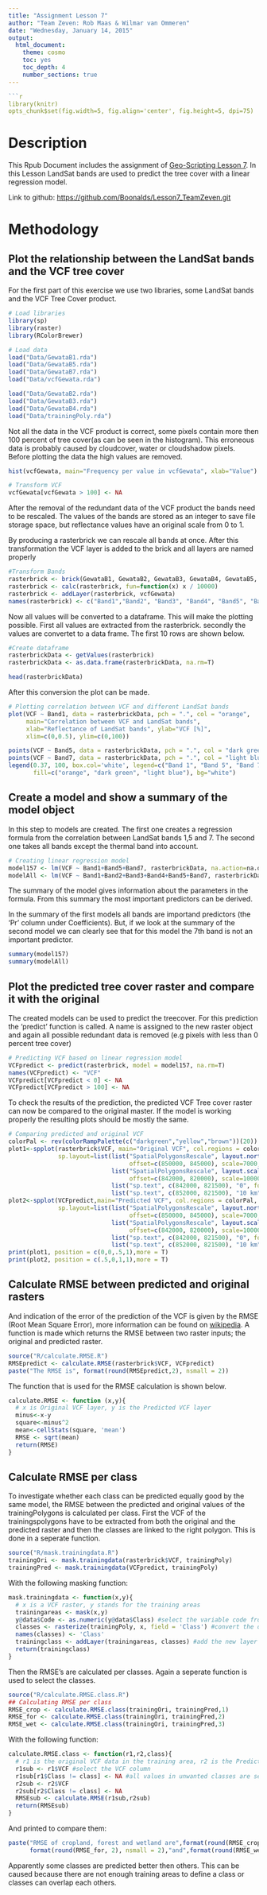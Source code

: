 ```yaml
---
title: "Assignment Lesson 7"
author: "Team Zeven: Rob Maas & Wilmar van Ommeren"
date: "Wednesday, January 14, 2015"
output:
  html_document:
    theme: cosmo
    toc: yes
    toc_depth: 4
    number_sections: true
---
```


```r
```r
library(knitr)
opts_chunk$set(fig.width=5, fig.align='center', fig.height=5, dpi=75)
```
# Description
This Rpub Document includes the assignment of [Geo-Scripting Lesson 7](https://geoscripting-wur.github.io/AdvancedRasterAnalysis/). In this Lesson LandSat bands are used to predict the tree cover with a linear regression model.

Link to github: [https://github.com/Boonalds/Lesson7_TeamZeven.git](https://github.com/Boonalds/Lesson7_TeamZeven.git)

# Methodology
## Plot the relationship between the LandSat bands and the VCF tree cover
For the first part of this exercise we use two libraries, some LandSat
bands and the VCF Tree Cover product.

```r
# Load libraries
library(sp) 
library(raster)
library(RColorBrewer)

# Load data
load("Data/GewataB1.rda")
load("Data/GewataB5.rda")
load("Data/GewataB7.rda")
load("Data/vcfGewata.rda")
```

```r
load("Data/GewataB2.rda")
load("Data/GewataB3.rda")
load("Data/GewataB4.rda")
load("Data/trainingPoly.rda")
```

Not all the data in the VCF product is correct, some pixels contain more then 100 percent of tree cover(as can be seen in the histogram). This erroneous data is probably  caused by cloudcover, water or cloudshadow pixels. Before plotting the data the high values are removed.

```r
hist(vcfGewata, main="Frequency per value in vcfGewata", xlab="Value")
```


```r
# Transform VCF
vcfGewata[vcfGewata > 100] <- NA
```

After the removal of the redundant data of the VCF product the bands need to be rescaled. The values of the bands are stored as an integer to save file storage space, but reflectance values have an original scale from 0 to 1.

By producing a rasterbrick we can rescale all bands at once. After this transformation the VCF layer is added to the brick and all layers are named properly


```r
#Transform Bands
rasterbrick <- brick(GewataB1, GewataB2, GewataB3, GewataB4, GewataB5, GewataB7)
rasterbrick <- calc(rasterbrick, fun=function(x) x / 10000)
rasterbrick <- addLayer(rasterbrick, vcfGewata)
names(rasterbrick) <- c("Band1","Band2", "Band3", "Band4", "Band5", "Band7", "VCF")

```

Now all values will be converted to a dataframe. This will make the plotting possible. First all values are extracted from the rasterbrick. secondly the values are convertet to a data frame. The first 10 rows are shown below.

```r
#Create dataframe
rasterbrickData <- getValues(rasterbrick)
rasterbrickData <- as.data.frame(rasterbrickData, na.rm=T)
```

```r
head(rasterbrickData)
```

After this conversion the plot can be made.

```r
# Plotting correlation between VCF and different LandSat bands
plot(VCF ~ Band1, data = rasterbrickData, pch = ".", col = "orange", 
     main="Correlation between VCF and LandSat bands", 
     xlab="Reflectance of LandSat bands", ylab="VCF [%]", 
     xlim=c(0,0.5), ylim=c(0,100))

points(VCF ~ Band5, data = rasterbrickData, pch = ".", col = "dark green")
points(VCF ~ Band7, data = rasterbrickData, pch = ".", col = "light blue")
legend(0.37, 100, box.col='white', legend=c("Band 1", "Band 5", "Band 7"),
       fill=c("orange", "dark green", "light blue"), bg="white")
```

## Create a model and show a summary of the model object
In this step to models are created. The first one creates a regression formula from the correlation between LandSat bands 1,5 and 7. The second one takes all bands except the thermal band into account.

```r
# Creating linear regression model
model157 <- lm(VCF ~ Band1+Band5+Band7, rasterbrickData, na.action=na.omit)
modelAll <- lm(VCF ~ Band1+Band2+Band3+Band4+Band5+Band7, rasterbrickData, na.action=na.omit)
```

The summary of the model gives information about the parameters in the formula. From this summary the most important predictors can be derived.

In the summary of the first models all bands are importand predictors (the 'Pr' column under Coefficients). But, if we look at the summary of the second model we can clearly see that for this model the 7th band is not an important predictor.

```r
summary(model157)
summary(modelAll)
```

## Plot the predicted tree cover raster and compare it with the original

The created models can be used to predict the treecover. For this prediction the 'predict' function is called. A name is assigned to the new raster object and again all possible redundant data is removed (e.g pixels with less than 0 percent tree cover)

```r
# Predicting VCF based on linear regression model
VCFpredict <- predict(rasterbrick, model = model157, na.rm=T)
names(VCFpredict) <- "VCF"
VCFpredict[VCFpredict < 0] <- NA
VCFpredict[VCFpredict > 100] <- NA
```

To check the results of the prediction, the predicted VCF Tree cover raster can now be compared to the original master. If the model is working properly the resulting plots should be mostly the same.

```r
# Comparing predicted and original VCF
colorPal <- rev(colorRampPalette(c("darkgreen","yellow","brown"))(20)) # Create color palette
plot1<-spplot(rasterbrick$VCF, main="Original VCF", col.regions = colorPal, 
              sp.layout=list(list("SpatialPolygonsRescale", layout.north.arrow(), #Create north arrow
                                  offset=c(850000, 845000), scale=7000, fill=c('white','black')), 
                             list("SpatialPolygonsRescale", layout.scale.bar(), #Create scale bar
                                  offset=c(842000, 820000), scale=10000, fill=c('white','black')),
                             list("sp.text", c(842000, 821500), "0", font=2), #Add text to scale bar
                             list("sp.text", c(852000, 821500), "10 km", font=2)))
plot2<-spplot(VCFpredict,main="Predicted VCF", col.regions = colorPal, 
              sp.layout=list(list("SpatialPolygonsRescale", layout.north.arrow(), 
                                  offset=c(850000, 845000), scale=7000, fill=c('white','black')), 
                             list("SpatialPolygonsRescale", layout.scale.bar(),
                                  offset=c(842000, 820000), scale=10000, fill=c('white','black')),
                             list("sp.text", c(842000, 821500), "0", font=2),
                             list("sp.text", c(852000, 821500), "10 km", font=2)))
print(plot1, position = c(0,0,.5,1),more = T)
print(plot2, position = c(.5,0,1,1),more = T)
```

## Calculate RMSE between predicted and original rasters

And indication of the error of the prediction of the VCF is given by the RMSE (Root Mean Square Error), more information can be found on [wikipedia](http://en.wikipedia.org/wiki/Root-mean-square_deviation). A function is made which returns the RMSE between two raster inputs; the original and predicted raster.

```r
source("R/calculate.RMSE.R")
RMSEpredict <- calculate.RMSE(rasterbrick$VCF, VCFpredict)
paste("The RMSE is", format(round(RMSEpredict,2), nsmall = 2))
```

The function that is used for the RMSE calculation is shown below.

```r
calculate.RMSE <- function (x,y){
  # x is Original VCF layer, y is the Predicted VCF layer
  minus<-x-y
  square<-minus^2
  mean<-cellStats(square, 'mean')
  RMSE <- sqrt(mean)
  return(RMSE)
}
```

## Calculate RMSE per class
To investigate whether each class can be predicted equally good by the same model, the RMSE between the predicted and original values of the trainingPolygons is calculated per class. First the VCF of the trainingspolygons have to be extracted from both the original and the predicted raster and then the classes are linked to the right polygon. This is done in a seperate function.

```r
source("R/mask.trainingdata.R")
trainingOri <- mask.trainingdata(rasterbrick$VCF, trainingPoly)
trainingPred <- mask.trainingdata(VCFpredict, trainingPoly)
```
With the following masking function:
```r
mask.trainingdata <- function(x,y){
  # x is a VCF raster, y stands for the training areas
  trainingareas <- mask(x,y)
  y@data$Code <- as.numeric(y@data$Class) #select the variable code from the trainingareas
  classes <- rasterize(trainingPoly, x, field = 'Class') #convert the data to a raster
  names(classes) <- 'Class' 
  trainingclass <- addLayer(trainingareas, classes) #add the new layer
  return(trainingclass)
}
```


Then the RMSE's are calculated per classes. Again a seperate function is used to select the classes.
```r
source("R/calculate.RMSE.class.R")
## Calculating RMSE per class
RMSE_crop <- calculate.RMSE.class(trainingOri, trainingPred,1)
RMSE_for <- calculate.RMSE.class(trainingOri, trainingPred,2)
RMSE_wet <- calculate.RMSE.class(trainingOri, trainingPred,3)
```

With the following function:
```r
calculate.RMSE.class <- function(r1,r2,class){
  # r1 is the original VCF data in the training area, r2 is the Predicted VCF. 
  r1sub <- r1$VCF #select the VCF column
  r1sub[r1$Class != class] <- NA #all values in unwanted classes are set to NA
  r2sub <- r2$VCF
  r2sub[r2$Class != class] <- NA
  RMSEsub <- calculate.RMSE(r1sub,r2sub)
  return(RMSEsub)
}
```

And printed to compare them:
```r
paste("RMSE of cropland, forest and wetland are",format(round(RMSE_crop, 2), nsmall = 2),",",
      format(round(RMSE_for, 2), nsmall = 2),"and",format(round(RMSE_wet, 2), nsmall = 2),"respectively.")
```

Apparently some classes are predicted better then others. This can be caused because there are not enough training areas to define a class or classes can overlap each others.